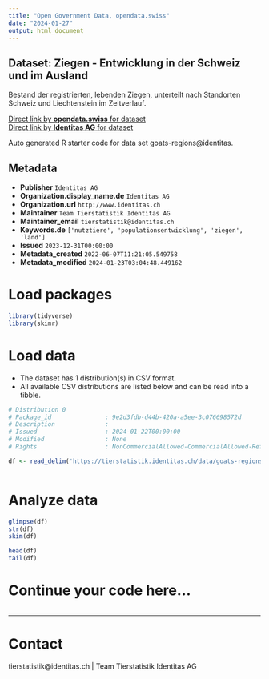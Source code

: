 ```yaml
---
title: "Open Government Data, opendata.swiss"
date: "2024-01-27"
output: html_document
---
```


## Dataset: Ziegen - Entwicklung in der Schweiz und im Ausland

Bestand der registrierten, lebenden Ziegen, unterteilt nach Standorten Schweiz und Liechtenstein im Zeitverlauf. 

[Direct link by **opendata.swiss** for dataset](https://opendata.swiss/de/dataset/ziegen-entwicklung-in-der-schweiz-und-im-ausland)<br>
[Direct link by **Identitas AG** for dataset](https://tierstatistik.identitas.ch/)

Auto generated R starter code for data set goats-regions@identitas.

## Metadata

- **Publisher** `Identitas AG`
- **Organization.display_name.de** `Identitas AG`
- **Organization.url** `http://www.identitas.ch`
- **Maintainer** `Team Tierstatistik Identitas AG`
- **Maintainer_email** `tierstatistik@identitas.ch`
- **Keywords.de** `['nutztiere', 'populationsentwicklung', 'ziegen', 'land']`
- **Issued** `2023-12-31T00:00:00`
- **Metadata_created** `2022-06-07T11:21:05.549758`
- **Metadata_modified** `2024-01-23T03:04:48.449162`


# Load packages

```r

library(tidyverse)
library(skimr)

```

# Load data

-   The dataset has 1 distribution(s) in CSV format.
-   All available CSV distributions are listed below and can be read into a tibble.

```r

# Distribution 0
# Package_id               : 9e2d3fdb-d44b-420a-a5ee-3c076698572d
# Description              : 
# Issued                   : 2024-01-22T00:00:00
# Modified                 : None
# Rights                   : NonCommercialAllowed-CommercialAllowed-ReferenceRequired

df <- read_delim('https://tierstatistik.identitas.ch/data/goats-regions.csv')



```

# Analyze data

```r

glimpse(df)
str(df)
skim(df)

head(df)
tail(df)

```

# Continue your code here...

```r

```

------------------------------------------------------------------------

# Contact

tierstatistik@identitas.ch | Team Tierstatistik Identitas AG
